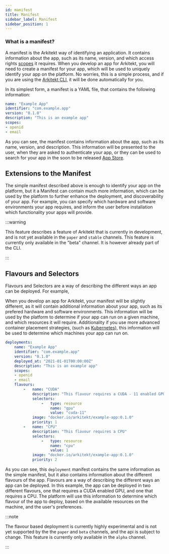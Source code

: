 ```yaml
---
id: manifest
title: Manifest
sidebar_label: Manifest
sidebar_position: 1
---
```


### What is a manifest?

A manifest is the Arkitekt way of identifying an application. It contains information about the app,
such as its name, version, and which access rights [scopes](#scopes) it requires. When you develop
an app for Arkitekt, you will need to create a manifest for your app, which will be used to uniquely
identify your app on the platform. No worries, this is a simple process, and if you are using the
[Arkitekt CLI](/docs/developers/python/intro.md), it will be done automatically for you.

In its simplest form, a manifest is a YAML file, that contains the following information:

```yaml
name: "Example App"
identifier: "com.example.app"
version: "0.1.0"
description: "This is an example app"
scopes: 
- openid
- email
```

As you can see, the manifest contains information about the app, such as its name, version, and
description. This information will be presented to the user, when they are asked to authenticate
your app, or they can be used to search for your app in the soon to be released [App Store](/docs/design/appstore).

## Extensions to the Manifest

The simple manifest described above is enough to identify your app on the platform, but it a Manifest
can contain much more information, which can be used by the platform to further enhance the deployment, and
discoverability of your app. For example, you can specify which hardware and software environments your app requires,
and inform the user before installation which functionality your apps will provide.

:::warning

This feature describes a feature of Arkitekt that is currently in development, and is not yet
available in the `paper` and `stable` channels. This feature is currently only available in the
"beta" channel. It is however already part of the CLI.

:::

## Flavours and Selectors

Flavours and Selectors are a way of describing the different ways an app can be deployed. For example,

When you develop an app for Arkitekt, your manifest will be slightly different, as it will contain
additional information about your app, such as its prefered hardware and software environments. This
information will be used by the platform to determine if your app can run on a given machine, and
which resources it will require. Additionality if you use more advanced container placement strategies,
(such as [Kubernetes](https://kubernetes.io/)), this information will be used to determine which
machines your app can run on.

```yaml
deployments:
    name: "Example App"
    identifier: "com.example.app"
    version: "0.1.0"
    deployed_at: "2021-01-01T00:00:00Z"
    description: "This is an example app"
    scopes: 
    - openid
    - email
    flavours:
        -   name: "CUDA"
            description: "This flavour requires a CUDA - 11 enabled GPU"
            selectors:
                -   type: resource
                    name: "gpu"
                    value: "cuda-11"
            image: "docker.io/arkitekt/example-app:0.1.0"
            priority: 1
        -   name: "CPU"
            description: "This flavour requires a CPU"
            selectors:
                -   type: resource
                    name: "cpu"
                    value: 1
            image: "docker.io/arkitekt/example-app:0.1.0"
            priority: 2
```

As you can see, this `deployment` manifest contains the same information as the simple manifest, but
it also contains information about the different flavours of the app. Flavours are a way of
describing the different ways an app can be deployed. In this example, the app can be deployed in two
different flavours, one that requires a CUDA enabled GPU, and one that requires a CPU. The platform
will use this information to determine which flavour of the app to deploy, based on the available
resources on the machine, and the user's preferences.

:::note

The flavour based deployment is currently highly experimental and is not yet supported by the
the `paper` and `beta` channels, and the api is subject to change. This feature is currently only
available in the `alpha` channel.

:::





